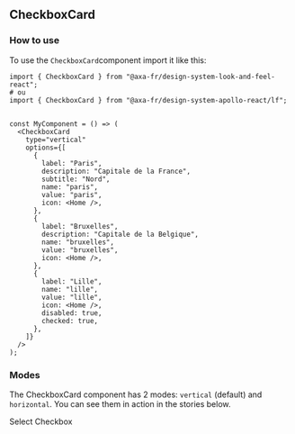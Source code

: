 
<Meta of={CheckboxCardStories} />

## CheckboxCard

### How to use

To use the `CheckboxCard`component import it like this:

```tsx
import { CheckboxCard } from "@axa-fr/design-system-look-and-feel-react";
# ou
import { CheckboxCard } from "@axa-fr/design-system-apollo-react/lf";


const MyComponent = () => (
  <CheckboxCard
    type="vertical"
    options={[
      {
        label: "Paris",
        description: "Capitale de la France",
        subtitle: "Nord",
        name: "paris",
        value: "paris",
        icon: <Home />,
      },
      {
        label: "Bruxelles",
        description: "Capitale de la Belgique",
        name: "bruxelles",
        value: "bruxelles",
        icon: <Home />,
      },
      {
        label: "Lille",
        name: "lille",
        value: "lille",
        icon: <Home />,
        disabled: true,
        checked: true,
      },
    ]}
  />
);
```

### Modes

The CheckboxCard component has 2 modes: `vertical` (default) and `horizontal`.
You can see them in action in the stories below.

Select Checkbox

<Canvas of={CheckboxCardStories.CheckboxCardStory} />
<Controls of={CheckboxCardStories.CheckboxCardStory} />
